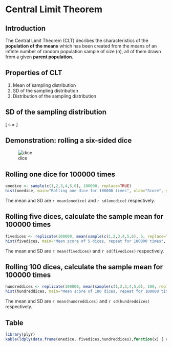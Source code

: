 # Central Limit Theorem

## Introduction

The Central Limit Theorem (CLT) decribes the characteristics of the
**population of the means** which has been created from the means of
an infinte number of random population sample of size (n), all of them
drawn from a given **parent population**.

## Properties of CLT

1. Mean of sampling distribution
2. SD of the sampling distribution
3. Distribution of the sampling distribution

## SD of the sampling distribution

\[ s = \frac{\sigma}{\sqrt{n}} \]

## Demonstration: rolling a six-sided dice

![dice][dice]

## Rolling one dice for 100000 times

```r
onedice <- sample(c(1,2,3,4,5,6), 100000, replace=TRUE)
hist(onedice, main="Rolling one dice for 100000 times", xlab="Score", ylab="Freq")
```

The mean and SD are `r mean(onedice)` and `r sd(onedice)` respectively.

## Rolling five dices, calculate the sample mean for 100000 times

```r
fivedices <- replicate(100000, mean(sample(c(1,2,3,4,5,6), 5, replace=TRUE)))
hist(fivedices, main="Mean score of 5 dices, repeat for 100000 times", xlab="Score", ylab="Freq", xlim=c(0,7))
```

The mean and SD are `r mean(fivedices)` and `r sd(fivedices)` respectively.

## Rolling 100 dices, calculate the sample mean for 100000 times

```r
hundreddices <- replicate(100000, mean(sample(c(1,2,3,4,5,6), 100, replace=TRUE)))
hist(hundreddices, main="Mean score of 100 dices, repeat for 100000 times", xlab="Score", ylab="Freq", xlim=c(0,7))
```

The mean and SD are `r mean(hundreddices)` and `r sd(hundreddices)` respectively.

## Table

```r
library(plyr)
kable(ldply(data.frame(onedice, fivedices,hundreddices),function(x) { c(mean(x), sd(x)) }))
```
[dice]: dice01.jpg